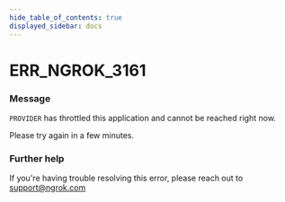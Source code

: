 ```yaml
---
hide_table_of_contents: true
displayed_sidebar: docs
---
```



# ERR_NGROK_3161

### Message

`PROVIDER` has throttled this application and cannot be reached right now.

Please try again in a few minutes.

<ErrorDetails error="err_ngrok_3161" />

### Further help

If you're having trouble resolving this error, please reach out to [support@ngrok.com](mailto:support@ngrok.com?subject=Help%20with%20ERR_NGROK_3161)
